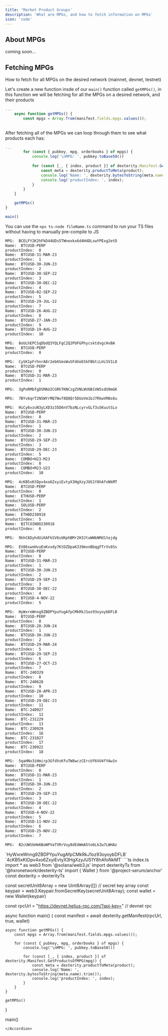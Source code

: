 ```yaml
---
title: 'Market Product Groups'
description: 'What are MPGs, and how to fetch information on MPGs'
icon: 'code'
---
```


## About MPGs

coming soon...

## Fetching MPGs
How to fetch for all MPGs on the desired network (mainnet, devnet, testnet)

Let's create a new function insde of our `main()` function called `getMPGs()`, in this function we will be fetching for all
the MPGs on a desired network, and their products

```ts index.ts
...
    async function getMPGs() {
        const mpgs = Array.from(manifest.fields.mpgs.values());
    
```

After fetching all of the MPGs we can loop through them to see what products each has:

```ts index.ts
...
        for (const { pubkey, mpg, orderbooks } of mpgs) {
            console.log('\nMPG: ', pubkey.toBase58())
            
            for (const [_, { index, product }] of dexterity.Manifest.GetProductsOfMPG(mpg)) {
                const meta = dexterity.productToMeta(product);
                console.log('Name: ', dexterity.bytesToString(meta.name).trim());
                console.log('productIndex: ', index);
            }
        }
    }

    getMPGs()
}

main()
```
<Tip>You can use the `npx ts-node fileName.ts` command to run your TS files without having to manually pre-compile to JS</Tip>

<AccordionGroup>
<Accordion title="Example Mainnet Response">

```bash
MPG:  BCELFY2K2hFkD44UDs5TWnexkx6d4H4DLswYPExg2etD
Name:  BTCUSD-PERP
productIndex:  0
Name:  BTCUSD-31-MAR-23
productIndex:  1
Name:  BTCUSD-30-JUN-23
productIndex:  2
Name:  BTCUSD-30-SEP-22
productIndex:  3
Name:  BTCUSD-30-DEC-22
productIndex:  4
Name:  BTCUSD-02-SEP-22
productIndex:  5
Name:  BTCUSD-29-JUL-22
productIndex:  7
Name:  BTCUSD-26-AUG-22
productIndex:  8
Name:  BTCUSD-27-JAN-23
productIndex:  9
Name:  BTCUSD-19-AUG-22
productIndex:  10

MPG:  8oULhEPCSqDbdQ3YQLFgC2Q2PUFGPhycsktdvgcHvBA
Name:  BTCUSD-PERP
productIndex:  0

MPG:  CySK1pFrhnrA8r2eb6SmsWuSFdXeESkFBbtiLHiSV1L8
Name:  BTCUSD-PERP
productIndex:  0
Name:  BTCUSD-31-MAR-23
productIndex:  1

MPG:  3gPoRMbTgDSMAU2CGRhTKNCzgZVNLWV6B1VW5sdU9mGK

MPG:  7BYv6qrT2NSWYrMQ7Wuf8Q8Qr5DUoVm1bJ7RkwVRNs6u

MPG:  HiCy6vzuN3yLXD3z35D6nV7bzNLcyrvGLf3uSKuutSLo
Name:  BTCUSD-PERP
productIndex:  0
Name:  BTCUSD-31-MAR-23
productIndex:  1
Name:  BTCUSD-30-JUN-23
productIndex:  2
Name:  BTCUSD-29-SEP-23
productIndex:  3
Name:  BTCUSD-29-DEC-23
productIndex:  5
Name:  COMBO+H23-M23
productIndex:  8
Name:  COMBO+M23-U23
productIndex:  10

MPG:  4cKB5xKtDpv4xo6ZxyiEvtyX3HgXzyJUS1Y8hAfoNkMT
Name:  BTCUSD-PERP
productIndex:  0
Name:  ETHUSD-PERP
productIndex:  1
Name:  SOLUSD-PERP
productIndex:  2
Name:  ETH0D230918
productIndex:  5
Name:  BITCOIN0D230918
productIndex:  6

MPG:  9khC6DyhdUiKAFkSV6sUKphBMr2H3JtuWWbNMd1tejdg
```

</Accordion>

<Accordion title="Example Devnet Response">

```bash
MPG:  EV86swnHvuEoKvxdy7KtDZDpaK339mxnBbqgFTrVv8Ss
Name:  BTCUSD-PERP
productIndex:  0
Name:  BTCUSD-31-MAR-23
productIndex:  1
Name:  BTCUSD-30-JUN-23
productIndex:  2
Name:  BTCUSD-29-SEP-23
productIndex:  3
Name:  BTCUSD-30-DEC-22
productIndex:  4
Name:  BTCUSD-4-NOV-22
productIndex:  5

MPG:  HyWxreWnng9ZBDPYpuYugAfpCMkRkJ1oz93oyoybDFLB
Name:  BTCUSD-PERP
productIndex:  0
Name:  BTCUSD-28-JUN-24
productIndex:  1
Name:  BTCUSD-30-JUN-23
productIndex:  2
Name:  BTCUSD-29-MAR-24
productIndex:  5
Name:  BTCUSD-29-SEP-23
productIndex:  6
Name:  BTCUSD-27-OCT-23
productIndex:  7
Name:  BTC-240329
productIndex:  8
Name:  BTC-240628
productIndex:  9
Name:  BTCUSD-28-APR-23
productIndex:  10
Name:  BTCUSD-29-DEC-23
productIndex:  11
Name:  BTC-240927
productIndex:  12
Name:  BTC-231229
productIndex:  13
Name:  BTC-230929
productIndex:  16
Name:  BTC-231027
productIndex:  17
Name:  BTC-230922
productIndex:  18

MPG:  5qaHNo3iHmirp3GfdVvKfuTW8wczCErcUf6VU4fYAw1n
Name:  BTCUSD-PERP
productIndex:  0
Name:  BTCUSD-31-MAR-23
productIndex:  1
Name:  BTCUSD-30-JUN-23
productIndex:  2
Name:  BTCUSD-29-SEP-23
productIndex:  3
Name:  BTCUSD-30-DEC-22
productIndex:  4
Name:  BTCUSD-4-NOV-22
productIndex:  5
Name:  BTCUSD-11-NOV-22
productIndex:  6
Name:  BTCUSD-25-NOV-22
productIndex:  7

MPG:  B2cUWSkHm6BoWPVaTVRrVuy8dE4WmA5to6LkZw7LWHAz
```

</Accordion>
</AccordionGroup>

<CardGroup cols={1}>
<Card title="Main Mainnet MPG">
`HyWxreWnng9ZBDPYpuYugAfpCMkRkJ1oz93oyoybDFLB`
</Card>
<Card title="Main Devnet MPG">
`4cKB5xKtDpv4xo6ZxyiEvtyX3HgXzyJUS1Y8hAfoNkMT`
</Card>
</CardGroup>

<Accordion title="Code for this page">
```ts index.ts
import * as web3 from '@solana/web3.js'
import dexterityTs from '@hxronetwork/dexterity-ts'
import { Wallet } from '@project-serum/anchor'
const dexterity = dexterityTs

const secretUnit8Array = new Uint8Array([]) // secret key array
const keypair = web3.Keypair.fromSecretKey(secretUnit8Array);
const wallet = new Wallet(keypair)

const rpcUrl = "https://devnet.helius-rpc.com/?api-key=" // devnet rpc

async function main() {
    const manifest = await dexterity.getManifest(rpcUrl, true, wallet)

    async function getMPGs() {
        const mpgs = Array.from(manifest.fields.mpgs.values());

        for (const { pubkey, mpg, orderbooks } of mpgs) {
            console.log('\nMPG: ', pubkey.toBase58())

            for (const [_, { index, product }] of dexterity.Manifest.GetProductsOfMPG(mpg)) {
                const meta = dexterity.productToMeta(product);
                console.log('Name: ', dexterity.bytesToString(meta.name).trim());
                console.log('productIndex: ', index);
            }
        }
    }

    getMPGs()
}

main()
```
</Accordion>
